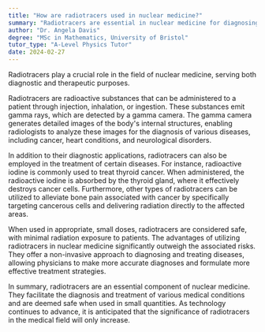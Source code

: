 ```yaml
---
title: "How are radiotracers used in nuclear medicine?"
summary: "Radiotracers are essential in nuclear medicine for diagnosing and treating various diseases, enabling healthcare professionals to visualize and assess conditions effectively."
author: "Dr. Angela Davis"
degree: "MSc in Mathematics, University of Bristol"
tutor_type: "A-Level Physics Tutor"
date: 2024-02-27
---
```


Radiotracers play a crucial role in the field of nuclear medicine, serving both diagnostic and therapeutic purposes.

Radiotracers are radioactive substances that can be administered to a patient through injection, inhalation, or ingestion. These substances emit gamma rays, which are detected by a gamma camera. The gamma camera generates detailed images of the body's internal structures, enabling radiologists to analyze these images for the diagnosis of various diseases, including cancer, heart conditions, and neurological disorders.

In addition to their diagnostic applications, radiotracers can also be employed in the treatment of certain diseases. For instance, radioactive iodine is commonly used to treat thyroid cancer. When administered, the radioactive iodine is absorbed by the thyroid gland, where it effectively destroys cancer cells. Furthermore, other types of radiotracers can be utilized to alleviate bone pain associated with cancer by specifically targeting cancerous cells and delivering radiation directly to the affected areas.

When used in appropriate, small doses, radiotracers are considered safe, with minimal radiation exposure to patients. The advantages of utilizing radiotracers in nuclear medicine significantly outweigh the associated risks. They offer a non-invasive approach to diagnosing and treating diseases, allowing physicians to make more accurate diagnoses and formulate more effective treatment strategies.

In summary, radiotracers are an essential component of nuclear medicine. They facilitate the diagnosis and treatment of various medical conditions and are deemed safe when used in small quantities. As technology continues to advance, it is anticipated that the significance of radiotracers in the medical field will only increase.
    